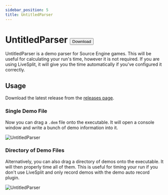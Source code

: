 ```yaml
---
sidebar_position: 5
title: UntitledParser
---
```


# UntitledParser <a href="https://github.com/UncraftedName/UncraftedDemoParser/releases"><button className="button button--primary">Download</button></a>


UntitledParser is a demo parser for Source Engine games. This will be useful for calculating your run's time, however
it is not required. If you are using LiveSplit, it will give you the time automatically if you've configured it correctly.

## Usage

Download the latest release from the [releases page](https://github.com/UncraftedName/UncraftedDemoParser/releases).

### Single Demo File
Now you can drag a `.dem` file onto the executable. It will open a console window and write a bunch of demo information
into it.

![UntitledParser](/img/tools/untitledparser.png)

### Directory of Demo Files
Alternatively, you can also drag a directory of demos onto the executable. It will then properly time all of them. This
is useful for timing your run if you don't use LiveSplit and only record demos with the demo auto record plugin.

![UntitledParser](/img/tools/untitledparser-dir.png)